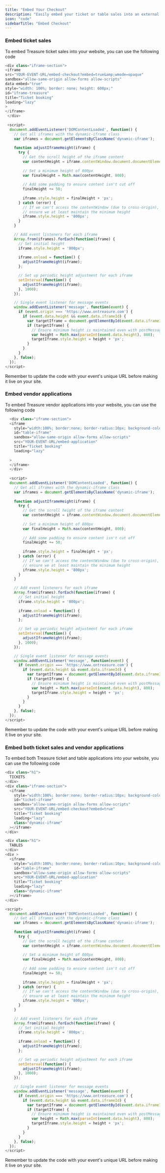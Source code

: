 ```yaml
---
title: "Embed Your Checkout"
description: "Easily embed your ticket or table sales into an external website"
icon: "code"
sidebarTitle: "Embed Checkout"
---
```


### Embed ticket sales

To embed Treasure ticket sales into your website, you can use the following code

```javascript
<div class="iframe-section">
<iframe 
src="YOUR-EVENT-URL/embed-checkout?embed=true&amp;wmode=opaque" 
sandbox="allow-same-origin allow-forms allow-scripts" 
data-embed="true" 
style="width: 100%; border: none; height: 600px;" 
id="iframe-treasure" 
title="Ticket booking" 
loading="lazy"
>
</iframe>
 </div>
 
 <script>
  document.addEventListener('DOMContentLoaded', function() {
    // Get all iframes with the dynamic-iframe class
    var iframes = document.getElementsByClassName('dynamic-iframe');
    
    function adjustIframeHeight(iframe) {
      try {
        // Get the scroll height of the iframe content
        var contentHeight = iframe.contentWindow.document.documentElement.scrollHeight;
        
        // Set a minimum height of 800px
        var finalHeight = Math.max(contentHeight, 800);
        
        // Add some padding to ensure content isn't cut off
        finalHeight += 50;
        
        iframe.style.height = finalHeight + 'px';
      } catch (error) {
        // If we can't access the contentWindow (due to cross-origin),
        // ensure we at least maintain the minimum height
        iframe.style.height = '800px';
      }
    }

    // Add event listeners for each iframe
    Array.from(iframes).forEach(function(iframe) {
      // Set initial height
      iframe.style.height = '800px';
      
      iframe.onload = function() {
        adjustIframeHeight(iframe);
      };

      // Set up periodic height adjustment for each iframe
      setInterval(function() {
        adjustIframeHeight(iframe);
      }, 1000);
    });

    // Single event listener for message events
    window.addEventListener('message', function(event) {
      if (event.origin === 'https://www.ontreasure.com') {
        if (event.data.height && event.data.iframeId) {
          var targetIframe = document.getElementById(event.data.iframeId);
          if (targetIframe) {
            // Ensure minimum height is maintained even with postMessage
            var height = Math.max(parseInt(event.data.height), 800);
            targetIframe.style.height = height + 'px';
          }
        }
      }
    }, false);
  });
</script>
```

<Note>
  Remember to update the code with your event's unique URL before making it live on your site.
</Note>

### Embed vendor applications

To embed Treasure vendor applications into your website, you can use the following code

```javascript
  <div class="iframe-section">
  <iframe
    style="width:100%; border:none; border-radius:10px; background-color: white"
    id="table-iframe"
    sandbox="allow-same-origin allow-forms allow-scripts"
    src="YOUR-EVENT-URL/embed-application"
    title="Ticket booking"
    loading="lazy"
    
  >
  </iframe>
  </div>
  
  <script>
  document.addEventListener('DOMContentLoaded', function() {
    // Get all iframes with the dynamic-iframe class
    var iframes = document.getElementsByClassName('dynamic-iframe');
    
    function adjustIframeHeight(iframe) {
      try {
        // Get the scroll height of the iframe content
        var contentHeight = iframe.contentWindow.document.documentElement.scrollHeight;
        
        // Set a minimum height of 800px
        var finalHeight = Math.max(contentHeight, 800);
        
        // Add some padding to ensure content isn't cut off
        finalHeight += 50;
        
        iframe.style.height = finalHeight + 'px';
      } catch (error) {
        // If we can't access the contentWindow (due to cross-origin),
        // ensure we at least maintain the minimum height
        iframe.style.height = '800px';
      }
    }

    // Add event listeners for each iframe
    Array.from(iframes).forEach(function(iframe) {
      // Set initial height
      iframe.style.height = '800px';
      
      iframe.onload = function() {
        adjustIframeHeight(iframe);
      };

      // Set up periodic height adjustment for each iframe
      setInterval(function() {
        adjustIframeHeight(iframe);
      }, 1000);
    });

    // Single event listener for message events
    window.addEventListener('message', function(event) {
      if (event.origin === 'https://www.ontreasure.com') {
        if (event.data.height && event.data.iframeId) {
          var targetIframe = document.getElementById(event.data.iframeId);
          if (targetIframe) {
            // Ensure minimum height is maintained even with postMessage
            var height = Math.max(parseInt(event.data.height), 800);
            targetIframe.style.height = height + 'px';
          }
        }
      }
    }, false);
  });
</script>
```

<Note>
  Remember to update the code with your event's unique URL before making it live on your site.
</Note>

### Embed both ticket sales and vendor applications

To embed both Treasure ticket and table applications into your website, you can use the following code

```javascript
<div class="h1">
  TICKETS
</div>
<div class="iframe-section">
  <iframe
    style="width:100%; border:none; border-radius:10px; background-color: white"
    id="ticket-iframe"
    sandbox="allow-same-origin allow-forms allow-scripts"
    src="YOUR-EVENT-URL/embed-checkout?embed=true"
    title="Ticket booking"
    loading="lazy"
    class="dynamic-iframe"
  ></iframe>
</div>

<div class="h1">
  TABLES
</div>
<div >
  <iframe
    style="width:100%; border:none; border-radius:10px; background-color: white"
    id="table-iframe"
    sandbox="allow-same-origin allow-forms allow-scripts"
    src="YOUR-EVENT-URL/embed-application"
    title="Ticket booking"
    loading="lazy"
    class="dynamic-iframe"
  ></iframe>
</div>

<script>
  document.addEventListener('DOMContentLoaded', function() {
    // Get all iframes with the dynamic-iframe class
    var iframes = document.getElementsByClassName('dynamic-iframe');
    
    function adjustIframeHeight(iframe) {
      try {
        // Get the scroll height of the iframe content
        var contentHeight = iframe.contentWindow.document.documentElement.scrollHeight;
        
        // Set a minimum height of 800px
        var finalHeight = Math.max(contentHeight, 800);
        
        // Add some padding to ensure content isn't cut off
        finalHeight += 50;
        
        iframe.style.height = finalHeight + 'px';
      } catch (error) {
        // If we can't access the contentWindow (due to cross-origin),
        // ensure we at least maintain the minimum height
        iframe.style.height = '800px';
      }
    }

    // Add event listeners for each iframe
    Array.from(iframes).forEach(function(iframe) {
      // Set initial height
      iframe.style.height = '800px';
      
      iframe.onload = function() {
        adjustIframeHeight(iframe);
      };

      // Set up periodic height adjustment for each iframe
      setInterval(function() {
        adjustIframeHeight(iframe);
      }, 1000);
    });

    // Single event listener for message events
    window.addEventListener('message', function(event) {
      if (event.origin === 'https://www.ontreasure.com') {
        if (event.data.height && event.data.iframeId) {
          var targetIframe = document.getElementById(event.data.iframeId);
          if (targetIframe) {
            // Ensure minimum height is maintained even with postMessage
            var height = Math.max(parseInt(event.data.height), 800);
            targetIframe.style.height = height + 'px';
          }
        }
      }
    }, false);
  });
</script>
```

<Note>
  Remember to update the code with your event's unique URL before making it live on your site.
</Note>